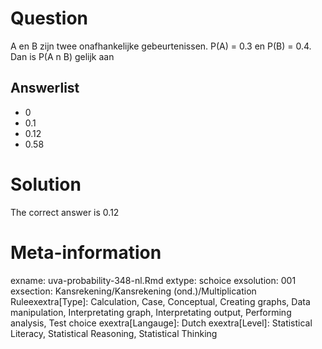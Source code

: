 Question
========

A en B zijn twee onafhankelijke gebeurtenissen. P(A) = 0.3 en P(B) = 0.4. Dan is P(A n B) gelijk aan 

Answerlist
----------
* 0
* 0.1
* 0.12
* 0.58

Solution
========

The correct answer is  0.12 

Meta-information
================
exname: uva-probability-348-nl.Rmd 
extype: schoice 
exsolution: 001 
exsection: Kansrekening/Kansrekening (ond.)/Multiplication Ruleexextra[Type]: Calculation, Case, Conceptual, Creating graphs, Data manipulation, Interpretating graph, Interpretating output, Performing analysis, Test choice 
exextra[Langauge]: Dutch 
exextra[Level]: Statistical Literacy, Statistical Reasoning, Statistical Thinking 
